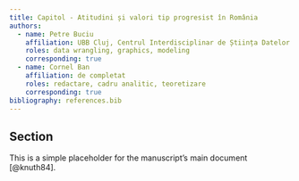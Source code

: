 ```yaml
---
title: Capitol - Atitudini și valori tip progresist în România
authors:
  - name: Petre Buciu
    affiliation: UBB Cluj, Centrul Interdisciplinar de Știința Datelor
    roles: data wrangling, graphics, modeling
    corresponding: true
  - name: Cornel Ban
    affiliation: de completat
    roles: redactare, cadru analitic, teoretizare
    corresponding: true
bibliography: references.bib
---
```


## Section
This is a simple placeholder for the manuscript's main document [@knuth84].
